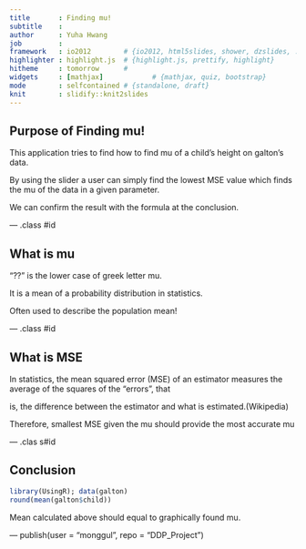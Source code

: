```yaml
---
title       : Finding mu!
subtitle    : 
author      : Yuha Hwang
job         : 
framework   : io2012        # {io2012, html5slides, shower, dzslides, ...}
highlighter : highlight.js  # {highlight.js, prettify, highlight}
hitheme     : tomorrow      # 
widgets     : [mathjax]            # {mathjax, quiz, bootstrap}
mode        : selfcontained # {standalone, draft}
knit        : slidify::knit2slides
---
```



## Purpose of Finding mu!

This application tries to find how to find mu of a child's height on galton's data.

By using the slider a user can simply find the lowest MSE value which finds the mu of the data in a given parameter.

We can confirm the result with the formula at the conclusion.




--- .class #id



## What is mu

"??" is the lower case of greek letter mu.

It is a mean of a probability distribution in statistics.

Often used to describe the population mean!


--- .class #id


## What is MSE

In statistics, the mean squared error (MSE) of an estimator measures the average of the squares of the "errors", that 

is, the difference between the estimator and what is estimated.(Wikipedia)

Therefore, smallest MSE given the mu should provide the most accurate mu

--- .clas s#id

## Conclusion

```r
library(UsingR); data(galton)
round(mean(galton$child))
```

Mean calculated above should equal to graphically found mu.

--- publish(user = "monggul", repo = "DDP_Project")